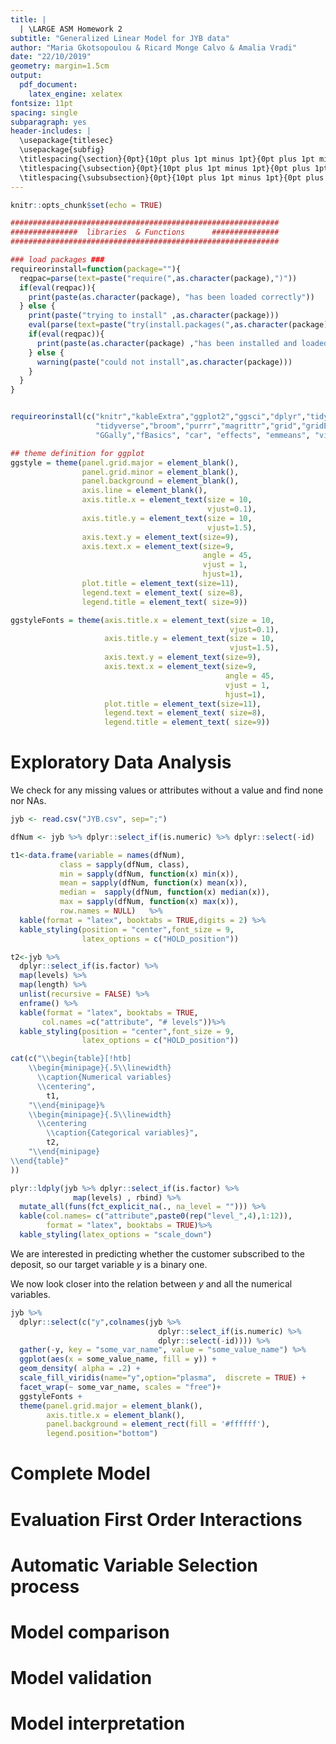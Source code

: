 ```yaml
---
title: | 
  | \LARGE ASM Homework 2
subtitle: "Generalized Linear Model for JYB data"
author: "Maria Gkotsopoulou & Ricard Monge Calvo & Amalia Vradi"
date: "22/10/2019"
geometry: margin=1.5cm
output: 
  pdf_document: 
    latex_engine: xelatex
fontsize: 11pt
spacing: single
subparagraph: yes
header-includes: |
  \usepackage{titlesec}
  \usepackage{subfig}
  \titlespacing{\section}{0pt}{10pt plus 1pt minus 1pt}{0pt plus 1pt minus 1pt}
  \titlespacing{\subsection}{0pt}{10pt plus 1pt minus 1pt}{0pt plus 1pt minus 1pt}
  \titlespacing{\subsubsection}{0pt}{10pt plus 1pt minus 1pt}{0pt plus 1pt minus 1pt}
---
```


```r
knitr::opts_chunk$set(echo = TRUE)
```

```r

############################################################
###############  libraries  & Functions      ############### 
############################################################

### load packages ###
requireorinstall=function(package=""){
  reqpac=parse(text=paste("require(",as.character(package),")"))
  if(eval(reqpac)){
    print(paste(as.character(package), "has been loaded correctly"))
  } else {
    print(paste("trying to install" ,as.character(package)))
    eval(parse(text=paste("try(install.packages(",as.character(package),"))")))
    if(eval(reqpac)){
      print(paste(as.character(package) ,"has been installed and loaded correctly"))
    } else {
      warning(paste("could not install",as.character(package)))
    }
  }
}


requireorinstall(c("knitr","kableExtra","ggplot2","ggsci","dplyr","tidyr","lmtest",
                   "tidyverse","broom","purrr","magrittr","grid","gridExtra","scales",
                   "GGally","fBasics", "car", "effects", "emmeans", "viridis"))

## theme definition for ggplot 
ggstyle = theme(panel.grid.major = element_blank(),
                panel.grid.minor = element_blank(),
                panel.background = element_blank(),
                axis.line = element_blank(),
                axis.title.x = element_text(size = 10,
                                            vjust=0.1),
                axis.title.y = element_text(size = 10,
                                            vjust=1.5),
                axis.text.y = element_text(size=9),
                axis.text.x = element_text(size=9,
                                           angle = 45,
                                           vjust = 1,
                                           hjust=1),
                plot.title = element_text(size=11),
                legend.text = element_text( size=8),
                legend.title = element_text( size=9))

ggstyleFonts = theme(axis.title.x = element_text(size = 10,
                                                 vjust=0.1),
                     axis.title.y = element_text(size = 10,
                                                 vjust=1.5),
                     axis.text.y = element_text(size=9),
                     axis.text.x = element_text(size=9,
                                                angle = 45,
                                                vjust = 1,
                                                hjust=1),
                     plot.title = element_text(size=11),
                     legend.text = element_text( size=8),
                     legend.title = element_text( size=9))

```

# Exploratory Data Analysis

We check for any missing values or attributes without a value and find none nor NAs.

```r
jyb <- read.csv("JYB.csv", sep=";")

dfNum <- jyb %>% dplyr::select_if(is.numeric) %>% dplyr::select(-id)

t1<-data.frame(variable = names(dfNum),
           class = sapply(dfNum, class),
           min = sapply(dfNum, function(x) min(x)),
           mean = sapply(dfNum, function(x) mean(x)),
           median =  sapply(dfNum, function(x) median(x)),
           max = sapply(dfNum, function(x) max(x)),
           row.names = NULL)   %>%
  kable(format = "latex", booktabs = TRUE,digits = 2) %>% 
  kable_styling(position = "center",font_size = 9,
                latex_options = c("HOLD_position"))

t2<-jyb %>% 
  dplyr::select_if(is.factor) %>% 
  map(levels) %>% 
  map(length) %>% 
  unlist(recursive = FALSE) %>% 
  enframe() %>% 
  kable(format = "latex", booktabs = TRUE,
       col.names =c("attribute", "# levels"))%>%
  kable_styling(position = "center",font_size = 9,
                latex_options = c("HOLD_position"))

cat(c("\\begin{table}[!htb]
    \\begin{minipage}{.5\\linewidth}
      \\caption{Numerical variables}
      \\centering",
        t1,
    "\\end{minipage}%
    \\begin{minipage}{.5\\linewidth}
      \\centering
        \\caption{Categorical variables}",
        t2,
    "\\end{minipage} 
\\end{table}"
))
```


```r
plyr::ldply(jyb %>% dplyr::select_if(is.factor) %>%
              map(levels) , rbind) %>%
  mutate_all(funs(fct_explicit_na(., na_level = ""))) %>%
  kable(col.names= c("attribute",paste0(rep("level_",4),1:12)),
        format = "latex", booktabs = TRUE)%>%
  kable_styling(latex_options = "scale_down")
```

We are interested in predicting whether the customer subscribed to the deposit,
so our target variable *y* is a binary one. 

We now look closer into the relation between *y* and all the numerical 
variables.
```r
jyb %>% 
  dplyr::select(c("y",colnames(jyb %>% 
                                 dplyr::select_if(is.numeric) %>% 
                                 dplyr::select(-id)))) %>%
  gather(-y, key = "some_var_name", value = "some_value_name") %>%
  ggplot(aes(x = some_value_name, fill = y)) +
  geom_density( alpha = .2) +
  scale_fill_viridis(name="y",option="plasma",  discrete = TRUE) +
  facet_wrap(~ some_var_name, scales = "free")+
  ggstyleFonts +
  theme(panel.grid.major = element_blank(),
        axis.title.x = element_blank(),
        panel.background = element_rect(fill = '#ffffff'),
        legend.position="bottom")

```

# Complete Model


# Evaluation First Order Interactions


# Automatic Variable Selection process


# Model comparison


# Model validation


# Model interpretation